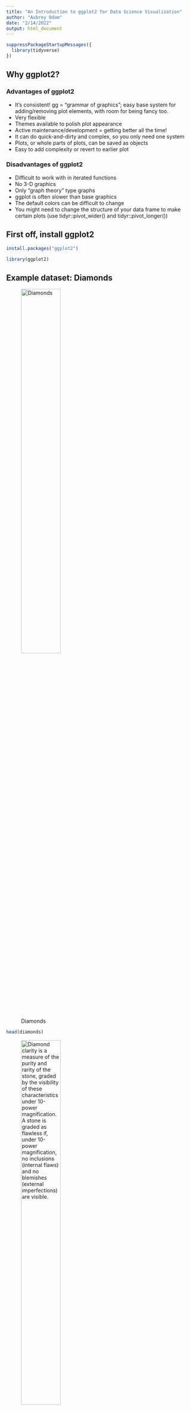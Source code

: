 ```yaml
---
title: "An Introduction to ggplot2 for Data Science Visualization"
author: "Aubrey Odom"
date: "2/14/2022"
output: html_document
---
```


```r
suppressPackageStartupMessages({
  library(tidyverse)
})
```

## Why ggplot2?

### Advantages of ggplot2
- It's consistent! gg = "grammar of graphics"; easy base system for adding/removing plot elements, with room for being fancy too.
- Very flexible
- Themes available to polish plot appearance
- Active maintenance/development = getting better all the time!
- It can do quick-and-dirty and complex, so you only need one system
- Plots, or whole parts of plots, can be saved as objects
- Easy to add complexity or revert to earlier plot

### Disadvantages of ggplot2
- Difficult to work with in iterated functions
- No 3-D graphics
- Only "graph theory" type graphs
- ggplot is often slower than base graphics
- The default colors can be difficult to change
- You might need to change the structure of your data frame to make certain plots (use tidyr::pivot_wider() and tidyr::pivot_longer())

## First off, install ggplot2
```r
install.packages("ggplot2")
```

```r
library(ggplot2)
```

## Example dataset: Diamonds

![Diamonds](/restricted/projectnb/johnsonlab/aodom/ggplot2_lesson/diamonds_desc.png){width=50%}

```R
head(diamonds)
```
![Diamond clarity is a measure of the purity and rarity of the stone, graded by the visibility of these characteristics under 10-power magnification. A stone is graded as flawless if, under 10-power magnification, no inclusions (internal flaws) and no blemishes (external imperfections) are visible.](/restricted/projectnb/johnsonlab/aodom/ggplot2_lesson/clarity.png){width=50%}

- The dataset contains information about 53,940 round-cut diamonds

- There are 10 variables measuring various pieces of information about the diamonds.

- There are 3 variables with an ordered factor structure: cut, color, & clarity

## Transitioning from base plotting to `ggplot2`

There are two functions to know: `qplot()` and `ggplot()`.

```R
# load the diamonds dataset
data(diamonds)

plot(diamonds$carat, diamonds$price, main = "I'm a base plot")

qplot(x = carat, y = price, data = diamonds, geom = "point") +
  ggtitle("I'm a qplot")

ggplot(data = diamonds, aes(x = carat, y = price)) + geom_point() +
  ggtitle("I'm a ggplot")

```

### Using `qplot`

`qplot()` is a shortcut that will be familiar to anyone using the `base::plot()`. It's great for making some basic plot types, like scatterplots, boxplots, histograms, and jitter plots, but it doesn't allow for complex plots like ggplot does.
```r
qplot(carat, price, data = diamonds) +
  labs(title = "Scatterplot of Diamond Carat versus Price",
       x = "Carat", y = "Price")
qplot(carat, price, data = diamonds, color = color) +
  labs(title = "Scatterplot of Diamond Carat versus Price",
       x = "Carat", y = "Price",
       subtitle = "With Diamond Color")
qplot(carat, price, data = diamonds, size = color, color = color) +
  labs(title = "Scatterplot of Diamond Carat versus Price",
       x = "Carat", y = "Price",
       subtitle = "With Diamond Color")
qplot(carat, price, data = diamonds, facets = clarity ~ color) +
  labs(title = "Scatterplot of Diamond Carat versus Price",
       x = "Carat", y = "Price",
       subtitle = "Separated by Clarity and Color")
```

Here, we add a theme:
```r
mod <- lm(price ~ carat + color + clarity, data = diamonds)
qplot(resid(mod), fitted(mod),
      main = "Residuals vs. Fitted Values") + 
  theme_classic() +
  labs(x = "Residuals", y = "Fitted Values")
```

```r
set.seed(92)
# Use different geoms
qplot(carat, price, data = diamonds, geom = "path") +
  labs(title = "Path plot of carat versus price",
       x = "Carat", y = "Price")

# For illustration purposes, use only a subset of the data
diamonds_sub <- diamonds[sample(size = 400, x = nrow(diamonds)), ]
qplot(clarity, price, data = diamonds_sub,
      geom = c("boxplot", "jitter")) +
  labs(title = "Jittered Boxplot of clarity versus price",
       x = "Clarity", y = "Price")
qplot(clarity, data = diamonds_sub,
      geom = "dotplot") +
  labs(title = "Dotplot of diamond clarity",
       x = "Clarity")
```

## Using `ggplot2` for more complex plots

Use facet_grid() or facet_wrap() to create a separate plot for each value of a factor variable. We don’t have to change any of the original plotting code, just add the facet command to it. Faceting can also be done on more than one categorical variable to create a grid of plots.
```r
# make the basis for a plot using ggplot save it as an object, p
p <- ggplot(data = diamonds, aes(x = carat, y = price))
# add a geom (points) and display the plot
p + geom_point() + facet_grid(. ~ color, labeller = label_both) +
  labs(x = "Carat", y = "Price", title = "Carat versus price, separated by color")
```

### Multivariate Exploration using Colors and Facet

```r
# color by a continuous variable
ggplot(data = diamonds, aes(x = carat, y = price, color = depth)) + 
  geom_point() 
# color by a factor variable
ggplot(data = diamonds, aes(x = carat, y = price, color = color)) + 
  geom_point()
```


### Building plots in layers

Sometimes, it is helpful to save a simpler version of a plot, and then add onto it later with additional layers (for example, an if/else statement that plots different layers dependent on if a criterion is met or not).

We might want to summarize the data in the previous plot with a smoother on top of the points. With ggplot, we can simply add the geom_smooth command. Each geom just adds another layer to the plot.

```R
ggplot(data = diamonds, aes(x = carat, y = price, color = clarity)) +
  geom_point(alpha = 0.1) + geom_smooth()

```

#### Making a layered histogram

A layered histogram is a great way to compare the distribution of a variable across groups. `geom_histogram` works well for two groups, but geom_density is easier to look at for several groups.

```r
ggplot(data = diamonds, aes(x = price, fill = cut)) +
  geom_density(alpha = 0.3)
```

## Further Resources & Assistance

- Cheat sheet for data visualization with ggplot2 (accessible in Rstudio by going to Help -> Cheat Sheets -> Data visualization with ggplot2)
- ggplot2 documentation
- Google
- Stack overflow



